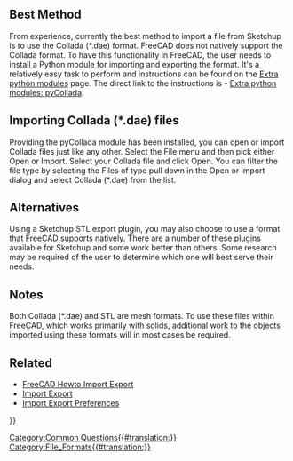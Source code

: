 <languages/>
<translate>
<!--T:1-->
{{Fake heading|sub=4|< Back to [[FreeCAD Howto Import Export]]}}
== Best Method ==

</translate>
{{TOCright}}
<translate>

<!--T:2-->
From experience, currently the best method to import a file from Sketchup is to use the Collada (*.dae) format. FreeCAD does not natively support the Collada format. To have this functionality in FreeCAD, the user needs to install a Python module for importing and exporting the format. It's a relatively easy task to perform and instructions can be found on the [[Extra python modules|Extra python modules]] page. The direct link to the instructions is - [http://www.freecadweb.org/wiki/index.php?title=Extra_python_modules#pyCollada Extra python modules: pyCollada].

== Importing Collada (*.dae) files == <!--T:3-->

<!--T:4-->
Providing the pyCollada module has been installed, you can  open or import Collada files just like any other. Select the File menu and then pick either Open or Import. Select your Collada file and click Open. You can filter the file type by selecting the Files of type pull down in the Open or Import dialog and select Collada (*.dae) from the list.

== Alternatives == <!--T:5--> 

<!--T:6-->
Using a Sketchup STL export plugin, you may also choose to use a format that FreeCAD supports natively. There are a number of these plugins available for Sketchup and some work better than others. Some research may be required of the user to determine which one will best serve their needs. 

== Notes == <!--T:7-->

<!--T:8-->
Both Collada (*.dae) and STL are mesh formats. To use these files within FreeCAD, which works primarily with solids, additional work to the objects imported using these formats will in most cases be required.

== Related == <!--T:10-->

<!--T:11-->
* [[FreeCAD_Howto_Import_Export|FreeCAD Howto Import Export]]
* [[Import_Export|Import Export]]
* [[Import_Export_Preferences|Import Export Preferences]]


</translate>
{{Userdocnavi{{#translation:}}}}
[[Category:Common Questions{{#translation:}}]]
[[Category:File_Formats{{#translation:}}]]